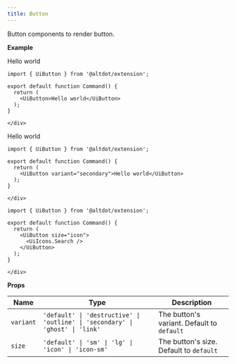 ```yaml
---
title: Button
---
```



Button components to render button.

**Example**

<Tabs>
  <TabItem label="Button">
    <div className="example-wrapper">
      <div className="component">
        <UiButton>Hello world</UiButton>
      </div>

```tsx
import { UiButton } from '@altdot/extension';

export default function Command() {
  return (
    <UiButton>Hello world</UiButton>
  );
}
```
    </div>
  </TabItem>
  <TabItem label="Button secondary">
    <div className="example-wrapper">
      <div className="component">
        <UiButton variant="secondary">Hello world</UiButton>
      </div>

```tsx
import { UiButton } from '@altdot/extension';

export default function Command() {
  return (
    <UiButton variant="secondary">Hello world</UiButton>
  );
}
```
    </div>
  </TabItem>
  <TabItem label="Button icon">
    <div className="example-wrapper">
      <div className="component">
        <UiButton size="icon">
          <UiIcons.Search />
        </UiButton>
      </div>

```tsx
import { UiButton } from '@altdot/extension';

export default function Command() {
  return (
    <UiButton size="icon">
      <UiIcons.Search />
    </UiButton>
  );
}
```
    </div>
  </TabItem>
</Tabs>

**Props**

| Name | Type | Description |
| ----------- | ----------- | ----------- |
| `variant` | `'default' \| 'destructive' \| 'outline' \| 'secondary' \| 'ghost' \| 'link'` | The button's variant. Default to `default` |
| `size` | `'default' \| 'sm' \| 'lg' \| 'icon' \| 'icon-sm'` | The button's size. Default to `default` |
